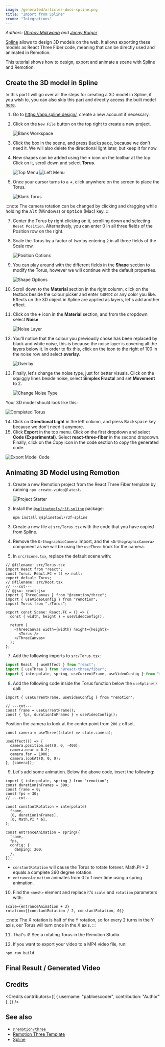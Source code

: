 ```yaml
---
image: /generated/articles-docs-spline.png
title: "Import from Spline"
crumb: "Integrations"
---
```



_Authors: [Dhroov Makwana](https://github.com/pabloescoder) and [Jonny Burger](https://twitter.com/JNYBGR)_

[Spline](https://app.spline.design/) allows to design 3D models on the web. It allows exporting these models as React Three Fiber code, meaning that can be directly used and animated in Remotion.

This tutorial shows how to design, export and animate a scene with Spline and Remotion.

## Create the 3D model in Spline

In this part I will go over all the steps for creating a 3D model in Spline, if you wish to, you can also skip this part and directly access the built model [here](https://app.spline.design/file/e954db42-8eb2-4130-a5df-d1a1f9fbdc2a).

1. Go to https://app.spline.design/, create a new account if necessary.
2. Click on the `New File` button on the top right to create a new project.

   ![Blank Workspace](../static/img/spline-guide/1_blank_workspace.png)

3. Click the box in the scene, and press <kbd>Backspace</kbd>, because we don't need it. We will also delete the directional light later, but keep it for now.
4. New shapes can be added using the **+** icon on the toolbar at the top. Click on it, scroll down and select **Torus**.

   ![Top Menu](../static/img/spline-guide/2_top_menu.png)
   ![Left Menu](../static/img/spline-guide/3_left_menu_torus.png)

5. Once your cursor turns to a **+**, click anywhere on the screen to place the Torus.

   ![Blank Torus](../static/img/spline-guide/4_blank_torus.png)

:::note
The camera rotation can be changed by clicking and dragging while holding the <kbd>Alt</kbd> (Windows) or <kbd>Option</kbd> (Mac) key.
:::

7. Center the Torus by right clicking on it, scrolling down and selecting `Reset Position`. Alternatively, you can enter 0 in all three fields of the Position row on the right.

8. Scale the Torus by a factor of two by entering `2` in all three fields of the Scale row.

   ![Position Options](../static/img/spline-guide/5_position_options.png)

9. You can play around with the different fields in the **Shape** section to modify the Torus, however we will continue with the default properties.

   ![Shape Options](../static/img/spline-guide/6_shape_options.png)

10. Scroll down to the **Material** section in the right column, click on the textbox beside the colour picker and enter `3489DC` or any color you like. Effects on the 3D object in Spline are applied as layers, let's add another effect.

11. Click on the **+** icon in the **Material** section, and from the dropdown select **Noise**

    ![Noise Layer](../static/img/spline-guide/7_noise_layer.png)

12. You'll notice that the colour you previously chose has been replaced by black and white noise, this is because the noise layer is covering all the layers below it. In order to fix this, click on the icon to the right of 100 in the noise row and select **overlay**.

    ![Overlay](../static/img/spline-guide/8_overlay.png)

13. Finally, let's change the noise type, just for better visuals. Click on the squiggly lines beside noise, select **Simplex Fractal** and set **Movement** to 2.

    ![Change Noise Type](../static/img/spline-guide/9_change_noise_type.png)

Your 3D model should look like this:

![Completed Torus](../static/img/spline-guide/10_completed_torus.png)

14. Click on **Directional Light** in the left column, and press <kbd>Backspace</kbd> key because we don't need it anymore.
15. Click **Export** in the top menu. Click on the first dropdown and select **Code (Experimental)**. Select **react-three-fiber** in the second dropdown. Finally, click on the Copy icon in the code section to copy the generated code.

![Export Model Code](../static/img/spline-guide/11_export_model_code.png)

## Animating 3D Model using Remotion

1. Create a new Remotion project from the React Three Fiber template by running `npx create-video@latest`.

   ![Project Starter](../static/img/spline-guide/12_project_starter.png)

2. Install the [`@splinetools/r3f-spline`](https://github.com/splinetool/r3f-spline) package:

   ```shell
   npm install @splinetool/r3f-spline
   ```

3. Create a new file at `src/Torus.tsx` with the code that you have copied from Spline.
4. Remove the `OrthographicCamera` import, and the `<OrthographicCamera>` component as we will be using the `useThree` hook for the camera.

5. In `src/Scene.tsx`, replace the default scene with:

```tsx twoslash title="src/Root.tsx"
// @filename: src/Torus.tsx
import React from "react";
const Torus: React.FC = () => null;
export default Torus;
// @filename: src/Root.tsx
// ---cut---
// @jsx: react-jsx
import { ThreeCanvas } from "@remotion/three";
import { useVideoConfig } from "remotion";
import Torus from "./Torus";

export const Scene: React.FC = () => {
  const { width, height } = useVideoConfig();

  return (
    <ThreeCanvas width={width} height={height}>
      <Torus />
    </ThreeCanvas>
  );
};
```

7. Add the following imports to `src/Torus.tsx`:

```ts title="src/Torus.tsx"
import React, { useEffect } from "react";
import { useThree } from "@react-three/fiber";
import { interpolate, spring, useCurrentFrame, useVideoConfig } from "remotion";
```

8. Add the following code inside the Torus function below the `useSpline()` call:

```tsx twoslash title="src/Torus.tsx"
import { useCurrentFrame, useVideoConfig } from "remotion";

// ---cut---
const frame = useCurrentFrame();
const { fps, durationInFrames } = useVideoConfig();
```

Position the camera to look at the center point from `200` z offset.

```tsx title="src/Torus.tsx"
const camera = useThree((state) => state.camera);

useEffect(() => {
  camera.position.set(0, 0, -400);
  camera.near = 0.2;
  camera.far = 1000;
  camera.lookAt(0, 0, 0);
}, [camera]);
```

9. Let's add some animation. Below the above code, insert the following:

```tsx twoslash title="src/Torus.tsx"
import { interpolate, spring } from "remotion";
const durationInFrames = 300;
const frame = 0;
const fps = 30;
// ---cut---

const constantRotation = interpolate(
  frame,
  [0, durationInFrames],
  [0, Math.PI * 6],
);

const entranceAnimation = spring({
  frame,
  fps,
  config: {
    damping: 200,
  },
});
```

- `constantRotation` will cause the Torus to rotate forever. Math.PI \* 2 equals a complete 360 degree rotation.
- `entranceAnimation` animates from 0 to 1 over time using a spring animation.

10. Find the `<mesh>` element and replace it's `scale` and `rotation` parameters with:

```tsx
scale={entranceAnimation + 3}
rotation={[constantRotation / 2, constantRotation, 0]}
```

:::note
The X rotation is half of the Y rotation, so for every 2 turns in the Y axis, our Torus will turn once in the X axis.
:::

11. That's it! See a rotating Torus in the Remotion Studio.

12. If you want to export your video to a MP4 video file, run:

```shell
npm run build
```

## Final Result / Generated Video

<SplineVideo />

## Credits

<Credits contributors={[
{
username: "pabloescoder",
contribution: "Author"
},
]} />

## See also

- [`@remotion/three`](/docs/three)
- [Remotion Three Template](https://github.com/remotion-dev/template-three)
- [Spline](https://docs.spline.design/)
